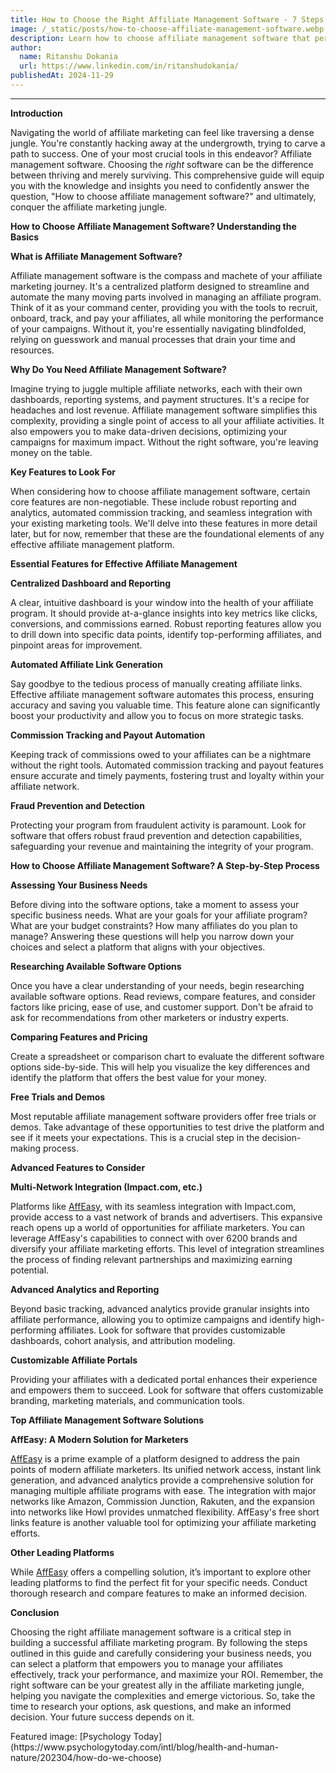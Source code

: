 ```yaml
---
title: How to Choose the Right Affiliate Management Software - 7 Steps to Success
image: /_static/posts/how-to-choose-affiliate-management-software.webp
description: Learn how to choose affiliate management software that perfectly fits your business needs. This comprehensive guide covers everything from essential features to advanced functionalities, helping you navigate the complex landscape of affiliate marketing platforms and maximize your ROI.
author:
  name: Ritanshu Dokania
  url: https://www.linkedin.com/in/ritanshudokania/
publishedAt: 2024-11-29
---
```


****


**Introduction**

Navigating the world of affiliate marketing can feel like traversing a dense jungle.  You're constantly hacking away at the undergrowth, trying to carve a path to success.  One of your most crucial tools in this endeavor?  Affiliate management software. Choosing the *right* software can be the difference between thriving and merely surviving.  This comprehensive guide will equip you with the knowledge and insights you need to confidently answer the question, "How to choose affiliate management software?" and ultimately, conquer the affiliate marketing jungle.

**How to Choose Affiliate Management Software? Understanding the Basics**

**What is Affiliate Management Software?**

Affiliate management software is the compass and machete of your affiliate marketing journey.  It's a centralized platform designed to streamline and automate the many moving parts involved in managing an affiliate program. Think of it as your command center, providing you with the tools to recruit, onboard, track, and pay your affiliates, all while monitoring the performance of your campaigns.  Without it, you're essentially navigating blindfolded, relying on guesswork and manual processes that drain your time and resources.

**Why Do You Need Affiliate Management Software?**

Imagine trying to juggle multiple affiliate networks, each with their own dashboards, reporting systems, and payment structures.  It's a recipe for headaches and lost revenue. Affiliate management software simplifies this complexity, providing a single point of access to all your affiliate activities. It also empowers you to make data-driven decisions, optimizing your campaigns for maximum impact.  Without the right software, you're leaving money on the table.

**Key Features to Look For**

When considering how to choose affiliate management software, certain core features are non-negotiable.  These include robust reporting and analytics, automated commission tracking, and seamless integration with your existing marketing tools.  We'll delve into these features in more detail later, but for now, remember that these are the foundational elements of any effective affiliate management platform.

**Essential Features for Effective Affiliate Management**

**Centralized Dashboard and Reporting**

A clear, intuitive dashboard is your window into the health of your affiliate program.  It should provide at-a-glance insights into key metrics like clicks, conversions, and commissions earned.  Robust reporting features allow you to drill down into specific data points, identify top-performing affiliates, and pinpoint areas for improvement.

**Automated Affiliate Link Generation**

Say goodbye to the tedious process of manually creating affiliate links.  Effective affiliate management software automates this process, ensuring accuracy and saving you valuable time. This feature alone can significantly boost your productivity and allow you to focus on more strategic tasks.

**Commission Tracking and Payout Automation**

Keeping track of commissions owed to your affiliates can be a nightmare without the right tools.  Automated commission tracking and payout features ensure accurate and timely payments, fostering trust and loyalty within your affiliate network.

**Fraud Prevention and Detection**

Protecting your program from fraudulent activity is paramount.  Look for software that offers robust fraud prevention and detection capabilities, safeguarding your revenue and maintaining the integrity of your program.

**How to Choose Affiliate Management Software? A Step-by-Step Process**

**Assessing Your Business Needs**

Before diving into the software options, take a moment to assess your specific business needs.  What are your goals for your affiliate program?  What are your budget constraints? How many affiliates do you plan to manage?  Answering these questions will help you narrow down your choices and select a platform that aligns with your objectives.

**Researching Available Software Options**

Once you have a clear understanding of your needs, begin researching available software options.  Read reviews, compare features, and consider factors like pricing, ease of use, and customer support.  Don't be afraid to ask for recommendations from other marketers or industry experts.

**Comparing Features and Pricing**

Create a spreadsheet or comparison chart to evaluate the different software options side-by-side.  This will help you visualize the key differences and identify the platform that offers the best value for your money.

**Free Trials and Demos**

Most reputable affiliate management software providers offer free trials or demos.  Take advantage of these opportunities to test drive the platform and see if it meets your expectations. This is a crucial step in the decision-making process.

**Advanced Features to Consider**

**Multi-Network Integration (Impact.com, etc.)**

Platforms like [AffEasy](https://affeasy.link/), with its seamless integration with Impact.com, provide access to a vast network of brands and advertisers. This expansive reach opens up a world of opportunities for affiliate marketers. You can leverage AffEasy's capabilities to connect with over 6200 brands and diversify your affiliate marketing efforts. This level of integration streamlines the process of finding relevant partnerships and maximizing earning potential.

**Advanced Analytics and Reporting**

Beyond basic tracking, advanced analytics provide granular insights into affiliate performance, allowing you to optimize campaigns and identify high-performing affiliates. Look for software that provides customizable dashboards, cohort analysis, and attribution modeling.

**Customizable Affiliate Portals**

Providing your affiliates with a dedicated portal enhances their experience and empowers them to succeed. Look for software that offers customizable branding, marketing materials, and communication tools.

**Top Affiliate Management Software Solutions**

**AffEasy: A Modern Solution for Marketers**

[AffEasy](https://affeasy.link/) is a prime example of a platform designed to address the pain points of modern affiliate marketers.  Its unified network access, instant link generation, and advanced analytics provide a comprehensive solution for managing multiple affiliate programs with ease. The integration with major networks like Amazon, Commission Junction, Rakuten, and the expansion into networks like Howl provides unmatched flexibility. AffEasy's free short links feature is another valuable tool for optimizing your affiliate marketing efforts.

**Other Leading Platforms**

While [AffEasy](https://affeasy.link/) offers a compelling solution, it’s important to explore other leading platforms to find the perfect fit for your specific needs. Conduct thorough research and compare features to make an informed decision.

**Conclusion**

Choosing the right affiliate management software is a critical step in building a successful affiliate marketing program.  By following the steps outlined in this guide and carefully considering your business needs, you can select a platform that empowers you to manage your affiliates effectively, track your performance, and maximize your ROI.  Remember, the right software can be your greatest ally in the affiliate marketing jungle, helping you navigate the complexities and emerge victorious. So, take the time to research your options, ask questions, and make an informed decision. Your future success depends on it.

<div style={{ textAlign: "right", fontStyle: "italic" }}>
  Featured image: [Psychology Today](https://www.psychologytoday.com/intl/blog/health-and-human-nature/202304/how-do-we-choose)
</div>
